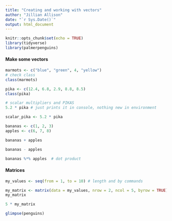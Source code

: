 ```yaml
---
title: "Creating and working with vectors"
author: "Jillian Allison"
date: "`r Sys.Date()`"
output: html_document
---
```


```r
knitr::opts_chunk$set(echo = TRUE)
library(tidyverse)
library(palmerpenguins)
```

#### Make some vectors
```r
marmots <- c("blue", "green", 4, "yellow")
# check class
class(marmots)
```
 
 
```r
pika <- c(12.4, 6.8, 2.9, 8.8, 8.5)
class(pika)

# scalar multipliers and PIKAS 
5.2 * pika # just prints it in console, nothing new in environment 

scalar_pika <- 5.2 * pika
```
 
```r
bananas <- c(1, 2, 3)
apples <- c(6, 7, 8)

bananas + apples 

bananas - apples

bananas %*% apples  # dot product
```
#### Matrices
```r
my_values <- seq(from = 1, to = 10) # length and by commands 

my_matrix <- matrix(data = my_values, nrow = 2, ncol = 5, byrow = TRUE)
my_matrix

5 * my_matrix
```

```r
glimpse(penguins)
```

 
 